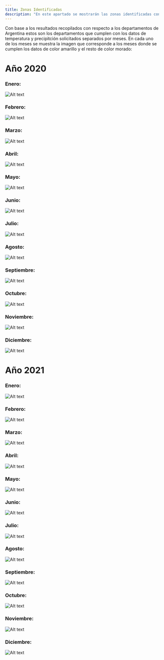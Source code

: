 ```yaml
---
title: Zonas Identificadas
description: "En este apartado se mostrarán las zonas identificadas con mejor cloma de Argentina."
---
```


Con base a los resultados recopilados con respecto a los departamentos de Argentina estos son los departamentos que cumplen con los datos de temperatura y precipitción solicitados separados por meses.
En cada uno de los meses se muestra la imagen que corresponde a los meses donde se cumplen los datos de color amarillo y el resto de color morado:

# Año 2020

### Enero:
![Alt text](/2020/buenClima-2020-01.png "Buen clima en el mes de enero")
### Febrero:
![Alt text](/2020/buenClima-2020-02.png "Buen clima en el mes de Febrero")
### Marzo:
![Alt text](/2020/buenClima-2020-03.png "Buen clima en el mes de Marzo")
### Abril:
![Alt text](/2020/buenClima-2020-04.png "Buen clima en el mes de Abril")
### Mayo:
![Alt text](/2020/buenClima-2020-05.png "Buen clima en el mes de Mayo")
### Junio:
![Alt text](/2020/buenClima-2020-06.png "Buen clima en el mes de Junio")
### Julio:
![Alt text](/2020/buenClima-2020-07.png "Buen clima en el mes de Julio")
### Agosto:
![Alt text](/2020/buenClima-2020-08.png "Buen clima en el mes de Agosto")
### Septiembre:
![Alt text](/2020/buenClima-2020-09.png "Buen clima en el mes de Septiembre")
### Octubre:
![Alt text](/2020/buenClima-2020-10.png "Buen clima en el mes de Octubre")
### Noviembre:
![Alt text](/2020/buenClima-2020-11.png "Buen clima en el mes de Noviembre")
### Diciembre:
![Alt text](/2020/buenClima-2020-12.png "Buen clima en el mes de Diciembre")


# Año 2021

### Enero:
![Alt text](/2021/buenClima-2021-01.png "Buen clima en el mes de enero")
### Febrero:
![Alt text](/2021/buenClima-2021-02.png "Buen clima en el mes de Febrero")
### Marzo:
![Alt text](/2021/buenClima-2021-03.png "Buen clima en el mes de Marzo")
### Abril:
![Alt text](/2021/buenClima-2021-04.png "Buen clima en el mes de Abril")
### Mayo:
![Alt text](/2021/buenClima-2021-05.png "Buen clima en el mes de Mayo")
### Junio:
![Alt text](/2021/buenClima-2021-06.png "Buen clima en el mes de Junio")
### Julio:
![Alt text](/2021/buenClima-2021-07.png "Buen clima en el mes de Julio")
### Agosto:
![Alt text](/2021/buenClima-2021-08.png "Buen clima en el mes de Agosto")
### Septiembre:
![Alt text](/2021/buenClima-2021-09.png "Buen clima en el mes de Septiembre")
### Octubre:
![Alt text](/2021/buenClima-2021-10.png "Buen clima en el mes de Octubre")
### Noviembre:
![Alt text](/2021/buenClima-2021-11.png "Buen clima en el mes de Noviembre")
### Diciembre:
![Alt text](/2021/buenClima-2021-12.png "Buen clima en el mes de Diciembre")
